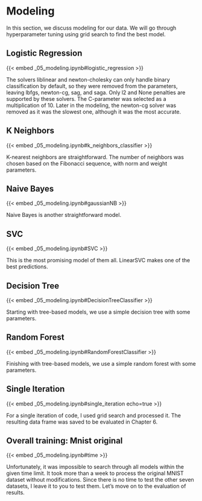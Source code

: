 # Modeling

::: {.notes}
In this section, we discuss modeling for our data. We will go through hyperparameter tuning using grid search to find the best model.
:::

## Logistic Regression

{{< embed _05_modeling.ipynb#logistic_regression >}}

::: {.notes}
The solvers liblinear and newton-cholesky can only handle binary classification by default, so they were removed from the parameters, leaving lbfgs, newton-cg, sag, and saga. Only l2 and None penalties are supported by these solvers. The C-parameter was selected as a multiplication of 10. Later in the modeling, the newton-cg solver was removed as it was the slowest one, although it was the most accurate.
:::

## K Neighbors

{{< embed _05_modeling.ipynb#k_neighbors_classifier >}}

::: {.notes}
K-nearest neighbors are straightforward. The number of neighbors was chosen based on the Fibonacci sequence, with norm and weight parameters.
:::

## Naive Bayes

{{< embed _05_modeling.ipynb#gaussianNB >}}

::: {.notes}
Naive Bayes is another straightforward model.
:::

## SVC

{{< embed _05_modeling.ipynb#SVC >}}

::: {.notes}
This is the most promising model of them all. LinearSVC makes one of the best predictions.
:::

## Decision Tree

{{< embed _05_modeling.ipynb#DecisionTreeClassifier >}}

::: {.notes}
Starting with tree-based models, we use a simple decision tree with some parameters.
:::

## Random Forest

{{< embed _05_modeling.ipynb#RandomForestClassifier >}}

::: {.notes}
Finishing with tree-based models, we use a simple random forest with some parameters.
:::

## Single Iteration

{{< embed _05_modeling.ipynb#single_iteration echo=true >}}

::: {.notes}
For a single iteration of code, I used grid search and processed it. The resulting data frame was saved to be evaluated in Chapter 6.
:::

## Overall training: Mnist original

{{< embed _05_modeling.ipynb#time >}}

::: {.notes}
Unfortunately, it was impossible to search through all models within the given time limit. It took more than a week to process the original MNIST dataset without modifications. Since there is no time to test the other seven datasets, I leave it to you to test them. Let's move on to the evaluation of results.
:::


